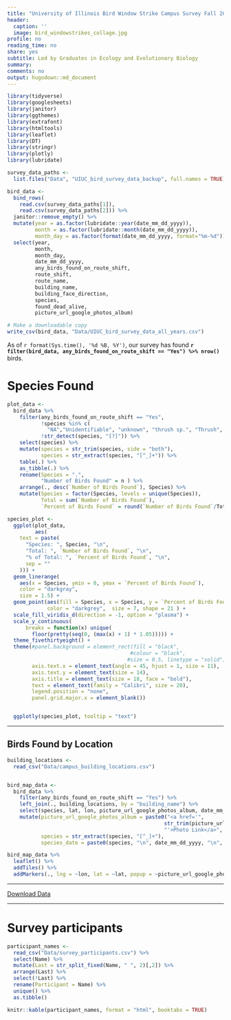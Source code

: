 ```yaml
---
title: "University of Illinois Bird Window Strike Campus Survey Fall 2019-2020"
header:
  caption: ''
  image: bird_windowstrikes_collage.jpg
profile: no
reading_time: no
share: yes
subtitle: Led by Graduates in Ecology and Evolutionary Biology
summary: 
comments: no
output: hugodown::md_document
---
```


```r

library(tidyverse)
library(googlesheets)
library(janitor)
library(ggthemes)
library(extrafont)
library(htmltools)
library(leaflet)
library(DT)
library(stringr)
library(plotly)
library(lubridate)

survey_data_paths <-
  list.files("Data", "UIUC_bird_survey_data_backup", full.names = TRUE)

bird_data <-
  bind_rows(
    read.csv(survey_data_paths[1]),
    read.csv(survey_data_paths[2])) %>%
  janitor::remove_empty() %>% 
  mutate(year = as.factor(lubridate::year(date_mm_dd_yyyy)),
         month = as.factor(lubridate::month(date_mm_dd_yyyy)),
         month_day = as.factor(format(date_mm_dd_yyyy, format="%m-%d"))) %>%
  select(year,
         month,
         month_day,
         date_mm_dd_yyyy,
         any_birds_found_on_route_shift,
         route_shift,
         route_name,
         building_name,
         building_face_direction,
         species,
         found_dead_alive,
         picture_url_google_photos_album)

# Make a downloadable copy
write_csv(bird_data, "Data/UIUC_bird_survey_data_all_years.csv")

```
As of `r format(Sys.time(), '%d %B, %Y')`, our survey has found __`r filter(bird_data, any_birds_found_on_route_shift == "Yes") %>% nrow()`__ birds.

# Species Found
```r

plot_data <-
  bird_data %>%
    filter(any_birds_found_on_route_shift == "Yes",
           !species %in% c(
             "NA","Unidentifiable", "unknown", "thrush sp.", "Thrush", "Warbler"),
           !str_detect(species, "[?]")) %>%
    select(species) %>%
    mutate(species = str_trim(species, side = "both"),
           species = str_extract(species, "[^_]+")) %>%
    table(.) %>%
    as_tibble(.) %>%
    rename(Species = ".",
           "Number of Birds Found" = n ) %>%
    arrange(., desc(`Number of Birds Found`), Species) %>%
    mutate(Species = factor(Species, levels = unique(Species)),
           Total = sum(`Number of Birds Found`),
           `Percent of Birds Found` = round(`Number of Birds Found`/Total*100, 1)) 

species_plot <-
  ggplot(plot_data,
         aes(
    text = paste(
      "Species: ", Species, "\n",
      "Total: ", `Number of Birds Found`, "\n",
      "% of Total: ", `Percent of Birds Found`, "\n",
      sep = ""
    ))) +
  geom_linerange(
    aes(x = Species, ymin = 0, ymax = `Percent of Birds Found`),
    color = "darkgray",
    size = 1.5) +
  geom_point(aes(fill = Species, x = Species, y = `Percent of Birds Found`),
             color = "darkgrey",  size = 7, shape = 21 ) +
  scale_fill_viridis_d(direction = -1, option = "plasma") +
  scale_y_continuous(
      breaks = function(x) unique(
        floor(pretty(seq(0, (max(x) + 1) * 1.05))))) +
  theme_fivethirtyeight() + 
  theme(#panel.background = element_rect(fill = "black",
                                        #colour = "black",
                                       #size = 0.5, linetype = "solid"),
        axis.text.x = element_text(angle = 45, hjust = 1, size = 11),
        axis.text.y = element_text(size = 14),
        axis.title = element_text(size = 18, face = "bold"),
        text = element_text(family = "Calibri", size = 20),
        legend.position = "none",
        panel.grid.major.x = element_blank())


  ggplotly(species_plot, tooltip = "text")


```

***

## Birds Found by Location

```r

building_locations <- 
  read_csv("Data/campus_building_locations.csv") 


bird_map_data <- 
  bird_data %>% 
    filter(any_birds_found_on_route_shift == "Yes") %>% 
    left_join(., building_locations, by = "building_name") %>% 
    select(species, lat, lon, picture_url_google_photos_album, date_mm_dd_yyyy) %>% 
    mutate(picture_url_google_photos_album = paste0("<a href='",
                                                   str_trim(picture_url_google_photos_album),
                                                   "'>Photo Link</a>", sep = "" ),
           species = str_extract(species, "[^_]+"),
           species_date = paste0(species, "\n", date_mm_dd_yyyy, "\n", sep = " ")) 

bird_map_data %>% 
  leaflet() %>%
  addTiles() %>%
  addMarkers(., lng = ~lon, lat = ~lat, popup = ~picture_url_google_photos_album, label = ~htmlEscape(species_date), clusterOptions = markerClusterOptions()) 

```

***

[Download Data](Data/UIUC_bird_survey_data_all_years.csv)

***

# Survey participants 
```r
participant_names <-
  read_csv("Data/survey_participants.csv") %>% 
  select(Name) %>%
  mutate(Last = str_split_fixed(Name, " ", 2)[,2]) %>%
  arrange(Last) %>% 
  select(!Last) %>%
  rename(Participant = Name) %>% 
  unique() %>% 
  as.tibble()

knitr::kable(participant_names, format = "html", booktabs = TRUE)
```
